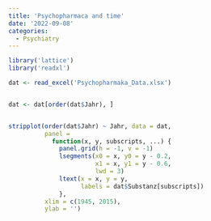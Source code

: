 ```yaml
---
title: 'Psychopharmaca and time'
date: '2022-09-08'
categories:
  - Psychiatry
---
```


```r
library('lattice')
library('readxl')

dat <- read_excel('Psychopharmaka_Data.xlsx')


dat <- dat[order(dat$Jahr), ]


stripplot(order(dat$Jahr) ~ Jahr, data = dat, 
          panel = 
            function(x, y, subscripts, ...) {
              panel.grid(h = -1, v = -1)
              lsegments(x0 = x, y0 = y - 0.2, 
                        x1 = x, y1 = y - 0.6,
                        lwd = 3)
              ltext(x = x, y = y, 
                    labels = dat$Substanz[subscripts])
              }, 
          xlim = c(1945, 2015), 
          ylab = '')

```
